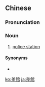 {{also|差馆}}
==Chinese==
{{zh-forms|s=差馆}}

===Pronunciation===
{{zh-pron
|c=caai1 gun2
|cat=n
}}

===Noun===
{{zh-noun}}

# {{lb|zh|Cantonese}} [[police station]] {{zh-mw|間}}

====Synonyms====
* {{zh-l|警察局}}

[[ko:差館]]
[[ja:差館]]